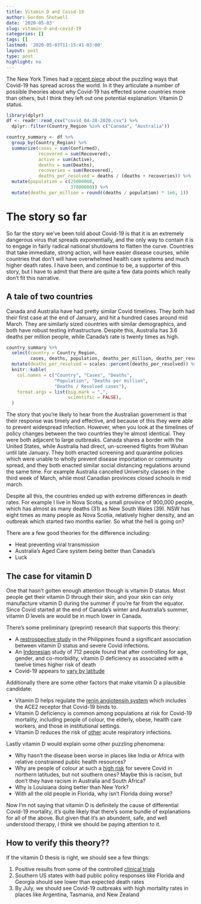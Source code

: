 ```yaml
---
title: Vitamin D and Covid-19
author: Gordon Shotwell
date: '2020-05-03'
slug: vitamin-d-and-covid-19
categories: []
tags: []
lastmod: '2020-05-03T11:15:41-03:00'
layout: post
type: post
highlight: no
---
```


The New York Times had a [recent piece](https://www.nytimes.com/2020/05/03/world/asia/coronavirus-spread-where-why.html?referringSource=articleShare) about the puzzling ways that Covid-19 has spread across the world. 
In it they articulate a number of possible theories about why Covid-19 has effected some countries more than others, but I think they left out one potential explanation: Vitamin D status. 
```r
library(dplyr)
df <- readr::read_csv("covid_04-28-2020.csv") %>% 
  dplyr::filter(Country_Region %in% c("Canada", "Australia"))

country_summary <- df %>% 
  group_by(Country_Region) %>% 
  summarize(cases = sum(Confirmed),
            recovered = sum(Recovered),
            active = sum(Active), 
            deaths = sum(Deaths), 
            recoveries = sum(Recovered), 
            deaths_per_resolved = deaths / (deaths + recoveries)) %>% 
  mutate(population = c(25000000,
                        37000000)) %>% 
  mutate(deaths_per_million = round((deaths / population) * 1e6, 1))
```

# The story so far

So far the story we've been told about Covid-19 is that it is an extremely dangerous virus that spreads exponentially, and  the only way to contain it is to engage in fairly radical national shutdowns to flatten the curve. 
Countries that take immediate, strong action, will have easier disease courses, while countries that don't will have overwhelmed health care systems and much higher death rates. 
I have been, and continue to be, a supporter of this story, but I have to admit that there are quite a few data points which really don't fit this narrative.

## A tale of two countries

Canada and Australia have had pretty similar Covid timelines. 
They both had their first case at the end of January, and hit a hundred cases around mid March. 
They are similarly sized countries with similar demographics, and both have robust testing infrastructure.
Despite this, Australia has 3.6 deaths per million people, while Canada's rate is twenty times as high. 

```r
country_summary %>% 
  select(country = Country_Region, 
         cases, deaths, population, deaths_per_million, deaths_per_resolved) %>% 
  mutate(deaths_per_resolved = scales::percent(deaths_per_resolved)) %>% 
  knitr::kable(
    col.names = c("Country", "Cases", "Deaths", 
                  "Population", "Deaths per million", 
                  "Deaths / Resolved cases"),
    format.args = list(big.mark = ",", 
                       scientific = FALSE), 
  )
```


The story that you're likely to hear from the Australian government is that their response was timely and effective, and because of this they were able to prevent widespread infection. 
However, when you look at the timelines of policy changes between the two countries they're almost identical. 
They were both adjacent to large outbreaks.
Canada shares a border with the United States, while Australia had direct, un-screened flights from Wuhan until late January.
They both enacted screening and quarantine policies which were unable to wholly prevent disease importation or community spread, 
and they both enacted similar social distancing regulations around the same time. 
For example Australia cancelled University classes in the third week of March, while most Canadian provinces closed schools in mid march.

Despite all this, the countries ended up with extreme differences in death rates. 
For example I live in Nova Scotia, a small province of 900,000 people, which has almost as many deaths (31) as New South Wales (39). 
NSW has eight times as many people as Nova Scotia, relatively higher density, and an outbreak which started two months earlier. 
So what the hell is going on?

There are a few good theories for the difference including:

- Heat preventing viral transmission 
- Australia's Aged Care system being better than Canada's
- Luck

## The case for vitamin D

One that hasn't gotten enough attention though is vitamin D status.
Most people get their vitamin D through their skin, and your skin can only manufacture vitamin D during the summer if you're far from the equator. 
Since Covid started at the end of Canada's winter and Australia's summer, vitamin D levels are would be in much lower in Canada. 

There's some preliminary (preprint) research that supports this theory:

- A [restrospective study](https://papers.ssrn.com/sol3/papers.cfm?abstract_id=3571484) in the Philippines found a significant association between vitamin D status and severe Covid infections.
- An [Indonesian](https://papers.ssrn.com/sol3/papers.cfm?abstract_id=3585561) study of 712 people found that after controlling for age, gender, and co-morbidity, vitamin D deficiency as associated with a twelve times higher risk of death
- Covid-19 appears to [vary by latitude](https://www.ncbi.nlm.nih.gov/pubmed/32311755)

Additionally there are some other factors that make vitamin D a plausible candidate:

- Vitamin D helps regulate the [renin angiotensin system](https://youtu.be/Nfp4X4O87DQ?t=1499) which includes the ACE2 receptor that Covid-19 binds to.
- Vitamin D deficiency is common among populations at risk for Covid-19 mortality, including people of colour, the elderly, obese, health care workers, and those in institutional settings.
- Vitamin D reduces the risk of [other](https://www.bmj.com/content/356/bmj.i6583) acute respiratory infections. 

Lastly vitamin D would explain some other puzzling phenomena:

- Why hasn't the disease been worse in places like India or Africa with relative constrained public health resources?
- Why are people of colour at such a [high risk](https://www.theglobeandmail.com/world/article-racial-divide-of-covid-19-patients-in-us-grows-even-starker-as-new/) for severe Covid in northern latitudes, but not southern ones? Maybe this is racism, but don't they have racism in Australia and South Africa?
- Why is Louisiana doing better than New York? 
- With all the old people in Florida, why isn't Florida doing worse?

Now I'm not saying that vitamin D is definitely the cause of differential Covid-19 mortality,
it's quite likely that there's some bundle of explanations for all of the above. But given that it's an abundent, safe, and well understood therapy, I think we should be paying attention to it. 

## How to verify this theory??

If the vitamin D thesis is right, we should see a few things: 

1) Positive results from some of the controlled [clinical trials](https://clinicaltrials.gov/ct2/show/NCT04334005)
2) Southern US states with bad public policy responses like Florida and Georgia should see lower than expected death rates
3) By July, we should see Covid-19 outbreaks with high mortality rates in places like Argentina, Tasmania, and New Zealand
